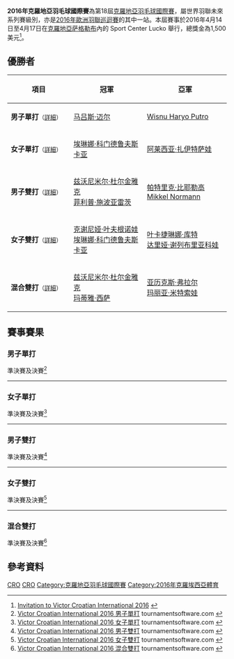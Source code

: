 {{noteTA|G1=Badminton}}
{{infobox badminton event
|name           = 2016年克羅地亞羽毛球國際賽
|image          = 
|size           = 
|caption        =
|dates          = 2016年4月14日－4月17日
|number_edition = 第18屆
|level          = 4C
|prize_money    = 1,500美元
|location       = {{CRO}}[[萨格勒布|萨格勒布]]
|venue          = Sport Center Lucko
|previous       = 2015年克羅地亞羽毛球國際賽 
|next           = 2017年克羅地亞羽毛球國際賽
}}
'''2016年克羅地亞羽毛球國際賽'''為第18屆[[克羅地亞羽毛球國際賽|克羅地亞羽毛球國際賽]]，屬世界羽聯未來系列賽級別，亦是[[2016年歐洲羽聯巡迴賽|2016年歐洲羽聯巡迴賽]]的其中一站。本屆賽事於2016年4月14日至4月17日在[[克羅地亞|克羅地亞]][[萨格勒布|萨格勒布]]內的 Sport Center Lucko 舉行，總獎金為1,500美元<ref>[http://system.bwfbadminton.com/uploads/2016/01/16/croatian-international-2016-invtitation-2016.pdf Invitation to Victor Croatian International 2016] {{Wayback|url=http://system.bwfbadminton.com/uploads/2016/01/16/croatian-international-2016-invtitation-2016.pdf |date=20160513160013 }}{{en}}</ref>。

== 優勝者 ==
{| class=wikitable style="font-size:small"
!width="200"|項目
!width="250"|冠軍
!width="250"|亞軍
|-
|'''男子單打'''<small>（[[#男子單打|詳細]]）</small>
|{{flagicon|NOR}} [[马吕斯·迈尔|马吕斯·迈尔]]
|{{flagicon|ITA}} [[Wisnu_Haryo_Putro|Wisnu Haryo Putro]]
|-
|'''女子單打'''<small>（[[#女子單打|詳細]]）</small>
|{{flagicon|RUS}} [[埃琳娜·科门德鲁夫斯卡亚|埃琳娜·科门德鲁夫斯卡亚]]
|{{flagicon|BLR}} [[阿莱西亚·扎伊特萨娃|阿莱西亚·扎伊特萨娃]]
|-
|'''男子雙打'''<small>（[[#男子雙打|詳細]]）</small>
|{{flagicon|CRO}} [[兹沃尼米尔·杜尔金雅克|兹沃尼米尔·杜尔金雅克]]<br/>{{flagicon|CRO}} [[菲利普·施波亚雷茨|菲利普·施波亚雷茨]]
|{{flagicon|DEN}} [[帕特里克·比耶勒高|帕特里克·比耶勒高]]<br/>{{flagicon|DEN}} [[Mikkel_Normann|Mikkel Normann]]
|-
|'''女子雙打'''<small>（[[#女子雙打|詳細]]）</small>
|{{flagicon|RUS}} [[克谢尼娅·叶夫根诺娃|克谢尼娅·叶夫根诺娃]]<br/>{{flagicon|RUS}} [[埃琳娜·科门德鲁夫斯卡亚|埃琳娜·科门德鲁夫斯卡亚]]
|{{flagicon|RUS}} [[叶卡捷琳娜·库特|叶卡捷琳娜·库特]]<br/>{{flagicon|RUS}} [[达里娅·谢列布里亚科娃|达里娅·谢列布里亚科娃]]
|-
|'''混合雙打'''<small>（[[#混合雙打|詳細]]）</small>
|{{flagicon|CRO}} [[兹沃尼米尔·杜尔金雅克|兹沃尼米尔·杜尔金雅克]]<br/>{{flagicon|CRO}} [[玛蒂雅·西萨|玛蒂雅·西萨]]
|{{flagicon|BUL}} [[亚历克斯·弗拉尔|亚历克斯·弗拉尔]]<br/>{{flagicon|BUL}} [[玛丽亚·米特索娃|玛丽亚·米特索娃]]
|}

== 賽事賽果 ==
=== 男子單打 ===
;準決賽及決賽<ref name="MS">[http://bwf.tournamentsoftware.com/sport/draw.aspx?id=0048BE93-01A5-441E-9AA4-A1CA2C720C7B&draw=3 Victor Croatian International 2016 男子單打] {{Wayback|url=http://bwf.tournamentsoftware.com/sport/draw.aspx?id=0048BE93-01A5-441E-9AA4-A1CA2C720C7B&draw=3 |date=20180126201648 }} tournamentsoftware.com {{en}}</ref>
{{4TeamBracket-Tennis3-v2
| team-width=200
| RD1-seed1=1
| RD1-team1='''{{flagicon|NOR}} [[马吕斯·迈尔|马吕斯·迈尔]]
| RD1-score1-1='''21
| RD1-score1-2='''21
| RD1-score1-3=
| RD1-seed2=
| RD1-team2={{flagicon|DEN}} [[帕特里克·比耶勒高|帕特里克·比耶勒高]]
| RD1-score2-1=13
| RD1-score2-2=14
| RD1-score2-3=

| RD1-seed3=Q
| RD1-team3='''{{flagicon|ITA}} [[Wisnu_Haryo_Putro|Wisnu Haryo Putro]]
| RD1-score3-1=13
| RD1-score3-2='''21
| RD1-score3-3='''21
| RD1-seed4=2
| RD1-team4={{flagicon|ENG}} [[山姆·帕森斯|山姆·帕森斯]]
| RD1-score4-1='''21
| RD1-score4-2=13
| RD1-score4-3=14

| RD2-seed1=1
| RD2-team1='''{{flagicon|NOR}} [[马吕斯·迈尔|马吕斯·迈尔]]
| RD2-score1-1=14
| RD2-score1-2='''22
| RD2-score1-3='''21
| RD2-seed2=Q
| RD2-team2={{flagicon|ITA}} [[Wisnu_Haryo_Putro|Wisnu Haryo Putro]]
| RD2-score2-1='''21
| RD2-score2-2=20
| RD2-score2-3=13
}}
----

=== 女子單打 ===
;準決賽及決賽<ref name="WS">[http://bwf.tournamentsoftware.com/sport/draw.aspx?id=0048BE93-01A5-441E-9AA4-A1CA2C720C7B&draw=5 Victor Croatian International 2016 女子單打] {{Wayback|url=http://bwf.tournamentsoftware.com/sport/draw.aspx?id=0048BE93-01A5-441E-9AA4-A1CA2C720C7B&draw=5 |date=20180126201404 }} tournamentsoftware.com {{en}}</ref>
{{4TeamBracket-Tennis3-v2
| team-width=200
| RD1-seed1=1
| RD1-team1='''{{nowrap|{{flagicon|RUS}} [[埃琳娜·科门德鲁夫斯卡亚|埃琳娜·科门德鲁夫斯卡亚]]}}
| RD1-score1-1='''21
| RD1-score1-2=18
| RD1-score1-3='''21
| RD1-seed2=
| RD1-team2={{flagicon|DEN}} [[卡米拉·马滕斯|卡米拉·马滕斯]]
| RD1-score2-1=8
| RD1-score2-2='''21
| RD1-score2-3=15

| RD1-seed3=8
| RD1-team3={{flagicon|SRI}} [[莱卡·舍哈尼|莱卡·舍哈尼]]
| RD1-score3-1=12
| RD1-score3-2=14
| RD1-score3-3=
| RD1-seed4=2
| RD1-team4='''{{flagicon|BLR}} [[阿莱西亚·扎伊特萨娃|阿莱西亚·扎伊特萨娃]]
| RD1-score4-1='''21
| RD1-score4-2='''21
| RD1-score4-3=

| RD2-seed1=1
| RD2-team1='''{{nowrap|{{flagicon|RUS}} [[埃琳娜·科门德鲁夫斯卡亚|埃琳娜·科门德鲁夫斯卡亚]]}}
| RD2-score1-1='''21
| RD2-score1-2='''21
| RD2-score1-3=
| RD2-seed2=2
| RD2-team2={{flagicon|BLR}} [[阿莱西亚·扎伊特萨娃|阿莱西亚·扎伊特萨娃]]
| RD2-score2-1=13
| RD2-score2-2=19
| RD2-score2-3=
}}
----

=== 男子雙打 ===
;準決賽及決賽<ref name="MD">[http://bwf.tournamentsoftware.com/sport/draw.aspx?id=0048BE93-01A5-441E-9AA4-A1CA2C720C7B&draw=7 Victor Croatian International 2016 男子雙打] {{Wayback|url=http://bwf.tournamentsoftware.com/sport/draw.aspx?id=0048BE93-01A5-441E-9AA4-A1CA2C720C7B&draw=7 |date=20180126201318 }} tournamentsoftware.com {{en}}</ref>
{{4TeamBracket-Tennis3-v2
| team-width=200
| RD1-seed1=1
| RD1-team1={{flagicon|AUT}} [[多米尼克·什蒂普希奇|多米尼克·什蒂普希奇]]<br/> {{flagicon|AUT}} [[罗曼·泽恩沃德|罗曼·泽恩沃德]]
| RD1-score1-1=19
| RD1-score1-2='''21
| RD1-score1-3=19
| RD1-seed2=
| RD1-team2='''{{flagicon|CRO}} [[兹沃尼米尔·杜尔金雅克|兹沃尼米尔·杜尔金雅克]]<br/> {{flagicon|CRO}} [[菲利普·施波亚雷茨|菲利普·施波亚雷茨]]
| RD1-score2-1='''21
| RD1-score2-2=11
| RD1-score2-3='''21

| RD1-seed3=
| RD1-team3='''{{flagicon|DEN}} [[帕特里克·比耶勒高|帕特里克·比耶勒高]]<br/> {{flagicon|DEN}} [[Mikkel_Normann|Mikkel Normann]]
| RD1-score3-1='''21
| RD1-score3-2='''21
| RD1-score3-3=
| RD1-seed4=
| RD1-team4={{flagicon|CRO}} [[伊戈尔·吉姆布尔|伊戈尔·吉姆布尔]]<br/> {{flagicon|CRO}} [[兹沃尼米尔·霍尔布林|兹沃尼米尔·霍尔布林]]
| RD1-score4-1=12
| RD1-score4-2=12
| RD1-score4-3=

| RD2-seed1=
| RD2-team1='''{{flagicon|CRO}} [[兹沃尼米尔·杜尔金雅克|兹沃尼米尔·杜尔金雅克]]<br/> {{flagicon|CRO}} [[菲利普·施波亚雷茨|菲利普·施波亚雷茨]]
| RD2-score1-1='''21
| RD2-score1-2='''21
| RD2-score1-3=
| RD2-seed2=
| RD2-team2={{flagicon|DEN}} [[帕特里克·比耶勒高|帕特里克·比耶勒高]]<br/> {{flagicon|DEN}} [[Mikkel_Normann|Mikkel Normann]]
| RD2-score2-1=14
| RD2-score2-2=19
| RD2-score2-3=
}}
----

=== 女子雙打 ===
;準決賽及決賽<ref name="WD">[http://bwf.tournamentsoftware.com/sport/draw.aspx?id=0048BE93-01A5-441E-9AA4-A1CA2C720C7B&draw=8 Victor Croatian International 2016 女子雙打] {{Wayback|url=http://bwf.tournamentsoftware.com/sport/draw.aspx?id=0048BE93-01A5-441E-9AA4-A1CA2C720C7B&draw=8 |date=20180126201346 }} tournamentsoftware.com {{en}}</ref>
{{4TeamBracket-Tennis3-v2
| team-width=200
| RD1-seed1=1
| RD1-team1='''{{flagicon|RUS}} [[叶卡捷琳娜·库特|叶卡捷琳娜·库特]]<br/> {{flagicon|RUS}} [[达里娅·谢列布里亚科娃|达里娅·谢列布里亚科娃]]
| RD1-score1-1='''21
| RD1-score1-2='''21
| RD1-score1-3=
| RD1-seed2=
| RD1-team2={{flagicon|SLO}} [[尼卡·阿里|尼卡·阿里]]<br/> {{flagicon|SLO}} [[佩特拉·波兰克|佩特拉·波兰克]]
| RD1-score2-1=16
| RD1-score2-2=17
| RD1-score2-3=

| RD1-seed3=
| RD1-team3='''{{nowrap|{{flagicon|RUS}} [[克谢尼娅·叶夫根诺娃|克谢尼娅·叶夫根诺娃]]<br/> {{flagicon|RUS}} [[埃琳娜·科门德鲁夫斯卡亚|埃琳娜·科门德鲁夫斯卡亚]]}}
| RD1-score3-1='''21
| RD1-score3-2='''21
| RD1-score3-3=
| RD1-seed4=
| RD1-team4={{flagicon|SLO}} [[Katarina_Beton|Katarina Beton]]<br/> {{flagicon|CRO}} [[多萝蒂亚·苏塔拉|多萝蒂亚·苏塔拉]]
| RD1-score4-1=12
| RD1-score4-2=11
| RD1-score4-3=

| RD2-seed1=1
| RD2-team1={{flagicon|RUS}} [[叶卡捷琳娜·库特|叶卡捷琳娜·库特]]<br/> {{flagicon|RUS}} [[达里娅·谢列布里亚科娃|达里娅·谢列布里亚科娃]]
| RD2-score1-1=16
| RD2-score1-2=8
| RD2-score1-3=
| RD2-seed2=
| RD2-team2='''{{nowrap|{{flagicon|RUS}} [[克谢尼娅·叶夫根诺娃|克谢尼娅·叶夫根诺娃]]<br/> {{flagicon|RUS}} [[埃琳娜·科门德鲁夫斯卡亚|埃琳娜·科门德鲁夫斯卡亚]]}}
| RD2-score2-1='''21
| RD2-score2-2='''21
| RD2-score2-3=
}}
----

=== 混合雙打 ===
;準決賽及決賽<ref name="XD">[http://bwf.tournamentsoftware.com/sport/draw.aspx?id=0048BE93-01A5-441E-9AA4-A1CA2C720C7B&draw=10 Victor Croatian International 2016 混合雙打] {{Wayback|url=http://bwf.tournamentsoftware.com/sport/draw.aspx?id=0048BE93-01A5-441E-9AA4-A1CA2C720C7B&draw=10 |date=20180126200959 }} tournamentsoftware.com {{en}}</ref>
{{4TeamBracket-Tennis3-v2
| team-width=200
| RD1-seed1=
| RD1-team1={{flagicon|SLO}} [[米哈·伊万尼奇|米哈·伊万尼奇]]<br/> {{flagicon|SLO}} [[尼卡·阿里|尼卡·阿里]]
| RD1-score1-1=11
| RD1-score1-2='''21
| RD1-score1-3=11
| RD1-seed2=
| RD1-team2='''{{flagicon|CRO}} [[兹沃尼米尔·杜尔金雅克|兹沃尼米尔·杜尔金雅克]]<br/> {{flagicon|CRO}} [[玛蒂雅·西萨|玛蒂雅·西萨]]
| RD1-score2-1='''21
| RD1-score2-2=17
| RD1-score2-3='''21

| RD1-seed3=
| RD1-team3={{flagicon|RUS}} [[阿提姆·塞尔皮奥诺夫|阿提姆·塞尔皮奥诺夫]]<br/> {{flagicon|RUS}} [[克谢尼娅·叶夫根诺娃|克谢尼娅·叶夫根诺娃]]
| RD1-score3-1=25
| RD1-score3-2=19
| RD1-score3-3=
| RD1-seed4=
| RD1-team4='''{{nowrap|{{flagicon|BUL}} [[亚历克斯·弗拉尔|亚历克斯·弗拉尔]]<br/> {{flagicon|BUL}} [[玛丽亚·米特索娃|玛丽亚·米特索娃]]}}
| RD1-score4-1='''27
| RD1-score4-2='''21
| RD1-score4-3=

| RD2-seed1=
| RD2-team1='''{{flagicon|CRO}} [[兹沃尼米尔·杜尔金雅克|兹沃尼米尔·杜尔金雅克]]<br/> {{flagicon|CRO}} [[玛蒂雅·西萨|玛蒂雅·西萨]]
| RD2-score1-1='''21
| RD2-score1-2='''21
| RD2-score1-3=
| RD2-seed2=
| RD2-team2={{flagicon|BUL}} [[亚历克斯·弗拉尔|亚历克斯·弗拉尔]]<br/> {{flagicon|BUL}} [[玛丽亚·米特索娃|玛丽亚·米特索娃]]
| RD2-score2-1=18
| RD2-score2-2=11
| RD2-score2-3=
}}

== 參考資料 ==
{{Reflist}}

[[Category:2016年世界羽聯未來系列賽|CRO]]
[[Category:2016年歐洲羽聯巡迴賽|CRO]]
[[Category:克羅地亞羽毛球國際賽|Category:克羅地亞羽毛球國際賽]]
[[Category:2016年克羅埃西亞體育|Category:2016年克羅埃西亞體育]]